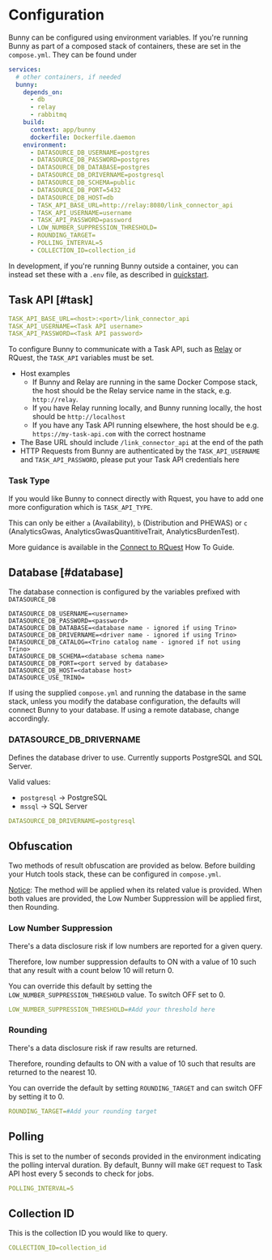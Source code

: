 # Configuration

Bunny can be configured using environment variables.
If you're running Bunny as part of a composed stack of containers, these are set in the `compose.yml`.
They can be found under

```yaml
services:
  # other containers, if needed
  bunny:
    depends_on:
      - db
      - relay
      - rabbitmq
    build:
      context: app/bunny
      dockerfile: Dockerfile.daemon
    environment:
      - DATASOURCE_DB_USERNAME=postgres
      - DATASOURCE_DB_PASSWORD=postgres
      - DATASOURCE_DB_DATABASE=postgres
      - DATASOURCE_DB_DRIVERNAME=postgresql
      - DATASOURCE_DB_SCHEMA=public
      - DATASOURCE_DB_PORT=5432
      - DATASOURCE_DB_HOST=db
      - TASK_API_BASE_URL=http://relay:8080/link_connector_api
      - TASK_API_USERNAME=username
      - TASK_API_PASSWORD=password
      - LOW_NUMBER_SUPPRESSION_THRESHOLD=
      - ROUNDING_TARGET=
      - POLLING_INTERVAL=5
      - COLLECTION_ID=collection_id
```

In development, if you're running Bunny outside a container, you can instead set these with a `.env` file, as described in [quickstart](/bunny/quickstart).

## Task API [#task]

```yaml
TASK_API_BASE_URL=<host>:<port>/link_connector_api
TASK_API_USERNAME=<Task API username>
TASK_API_PASSWORD=<Task API password>
```

To configure Bunny to communicate with a Task API, such as [Relay](/relay) or RQuest, the `TASK_API` variables must be set.

- Host examples
  - If Bunny and Relay are running in the same Docker Compose stack, the host should be the Relay service name in the stack, e.g. `http://relay`.
  - If you have Relay running locally, and Bunny running locally, the host should be `http://localhost`
  - If you have any Task API running elsewhere, the host should be e.g. `https://my-task-api.com` with the correct hostname
- The Base URL should include `/link_connector_api` at the end of the path
- HTTP Requests from Bunny are authenticated by the `TASK_API_USERNAME` and `TASK_API_PASSWORD`, please put your Task API credentials here

### Task Type

If you would like Bunny to connect directly with Rquest, you have to add one more configuration which is `TASK_API_TYPE`.

This can only be either `a` (Availability), `b` (Distribution and PHEWAS) or `c` (AnalyticsGwas, AnalyticsGwasQuantitiveTrait, AnalyticsBurdenTest).

More guidance is available in the [Connect to RQuest](/bunny/how_to/connect_rquest) How To Guide.

## Database [#database]

The database connection is configured by the variables prefixed with `DATASOURCE_DB`

```
DATASOURCE_DB_USERNAME=<username>
DATASOURCE_DB_PASSWORD=<password>
DATASOURCE_DB_DATABASE=<database name - ignored if using Trino>
DATASOURCE_DB_DRIVERNAME=<driver name - ignored if using Trino>
DATASOURCE_DB_CATALOG=<Trino catalog name - ignored if not using Trino>
DATASOURCE_DB_SCHEMA=<database schema name>
DATASOURCE_DB_PORT=<port served by database>
DATASOURCE_DB_HOST=<database host>
DATASOURCE_USE_TRINO=
```

If using the supplied `compose.yml` and running the database in the same stack, unless you modify the database configuration, the defaults will connect Bunny to your database.
If using a remote database, change accordingly.

### DATASOURCE_DB_DRIVERNAME

Defines the database driver to use. Currently supports PostgreSQL and SQL Server.

Valid values:
- `postgresql` -> PostgreSQL
- `mssql` -> SQL Server

```yaml
DATASOURCE_DB_DRIVERNAME=postgresql
```

## Obfuscation

Two methods of result obfuscation are provided as below. Before building your Hutch tools stack, these can be configured in `compose.yml`.

<ins>Notice</ins>: The method will be applied when its related value is
provided. When both values are provided, the Low Number Suppression will be
applied first, then Rounding.

### Low Number Suppression

There's a data disclosure risk if low numbers are reported for a given query.

Therefore, low number suppression defaults to ON with a value of 10 such that any result with a count below 10 will return 0.

You can override this default by setting the `LOW_NUMBER_SUPPRESSION_THRESHOLD` value. To switch OFF set to 0.
```yaml
LOW_NUMBER_SUPPRESSION_THRESHOLD=#Add your threshold here
```

### Rounding
There's a data disclosure risk if raw results are returned.

Therefore, rounding defaults to ON with a value of 10 such that results are returned to the nearest 10.

You can override the default by setting `ROUNDING_TARGET` and can switch OFF by setting it to 0.

```yaml
ROUNDING_TARGET=#Add your rounding target
```

## Polling

This is set to the number of seconds provided in the environment indicating the polling interval duration.
By default, Bunny will make `GET` request to Task API host every 5 seconds to check for jobs.

```yaml
POLLING_INTERVAL=5
```

## Collection ID

This is the collection ID you would like to query.

```yaml
COLLECTION_ID=collection_id
```
